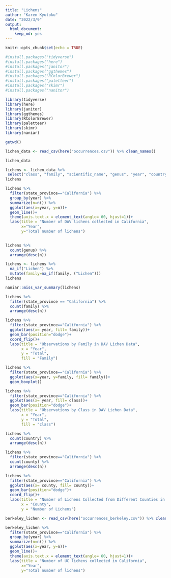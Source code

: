 ```yaml
---
title: "Lichens"
author: "Karen Kyutoku"
date: "2022/3/9"
output: 
  html_document: 
    keep_md: yes
---
```


```r
knitr::opts_chunk$set(echo = TRUE)
```

```r
#install.packages("tidyverse")
#install.packages("here")
#install.packages("janitor")
#install.packages("ggthemes")
#install.packages("RColorBrewer")
#install.packages("paletteer")
#install.packages("skimr")
#install.packages("nanitor")
```
```r
library(tidyverse)
library(here)
library(janitor)
library(ggthemes)
library(RColorBrewer)
library(paletteer)
library(skimr)
library(naniar)
```

```r
getwd()
```

```r
lichen_data <- read_csv(here("occurrences.csv")) %>% clean_names()
```
```r
lichen_data
```
```r
lichens <- lichen_data %>% 
 select("class", "family", "scientific_name", "genus", "year", "country", "state_province", "county")
lichens
```
```r
lichens %>% 
  filter(state_province=="California") %>% 
  group_by(year) %>% 
  summarize(n=n()) %>% 
  ggplot(aes(x=year, y=n))+
  geom_line()+
  theme(axis.text.x = element_text(angle= 60, hjust=1))+
  labs(title = "Number of DAV lichens collected in California",
       x="Year",
       y="Total number of lichens")
  
```
```r
lichens %>% 
  count(genus) %>% 
  arrange(desc(n))
```
```r
lichens <- lichens %>% 
  na_if("Lichen") %>% 
  mutate(family=na_if(family, ("Lichen")))
lichens
```
```r
naniar::miss_var_summary(lichens)
```
```r
lichens %>% 
  filter(state_province == "California") %>% 
  count(family) %>% 
  arrange(desc(n))
```

```r
lichens %>% 
  filter(state_province=="California") %>% 
  ggplot(aes(x= year, fill= family))+
  geom_bar(position="dodge")+
  coord_flip()+
  labs(title = "Observations by Family in DAV Lichen Data",
       x = "Year",
       y = "Total",
       fill = "Family")
```

```r
lichens %>% 
  filter(state_province=="California") %>% 
  ggplot(aes(x=year, y=family, fill= family))+
  geom_boxplot()
```

```r
lichens %>% 
  filter(state_province=="California") %>% 
  ggplot(aes(x= year, fill= class))+
  geom_bar(position="dodge")+
  labs(title = "Observations by Class in DAV Lichen Data",
       x = "Year",
       y = "Total",
       fill = "class")
```
```r
lichens %>% 
  count(country) %>% 
  arrange(desc(n))
```
```r
lichens %>% 
  filter(state_province=="California") %>% 
  count(county) %>% 
  arrange(desc(n))
```

```r
lichens %>% 
  filter(state_province=="California") %>% 
  ggplot(aes(x= county, fill= county))+
  geom_bar(position="dodge")+
  coord_flip()+
  labs(title = "Number of Lichens Collected from Different Counties in California",
       x = "County",
       y = "Number of Lichens")
```

```r
berkeley_lichen <- read_csv(here("occurrences_berkeley.csv")) %>% clean_names()
```

```r
berkeley_lichen %>% 
  filter(state_province=="California") %>% 
  group_by(year) %>% 
  summarize(n=n()) %>% 
  ggplot(aes(x=year, y=n))+
  geom_line()+
  theme(axis.text.x = element_text(angle= 60, hjust=1))+
  labs(title = "Number of UC lichens collected in California",
       x="Year",
       y="Total number of lichens")
```


